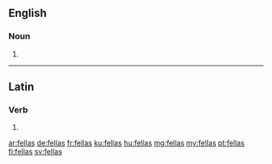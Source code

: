 ==English==

===Noun===
{{head|en}}

# {{plural of|fella}}

----

==Latin==

===Verb===
{{la-verb-form|fellās}}

# {{conjugation of|fellō||2|s|pres|act|ind|lang=la}}

[[ar:fellas]]
[[de:fellas]]
[[fr:fellas]]
[[ku:fellas]]
[[hu:fellas]]
[[mg:fellas]]
[[my:fellas]]
[[pt:fellas]]
[[fi:fellas]]
[[sv:fellas]]